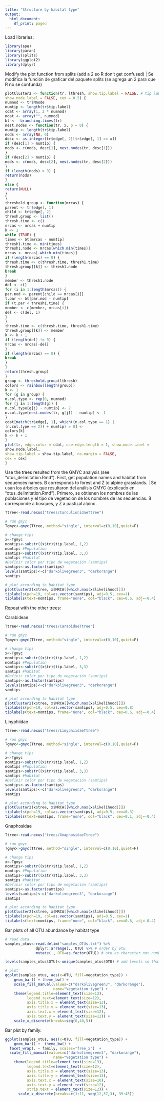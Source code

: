 ```yaml
---
title: "Structure by habitat type"
output:
  html_document:
    df_print: paged
---
```


Load libraries:

```r
library(ape)
library(paran)
library(splits)
library(ggplot2)
library(dplyr)
```

Modify the plot function from splits (add a 2 so R don't get confused) | Se modifica la función de graficar del paquete splits (se agrega un 2 para que R no se confunda)
```r
plotCluster2 <- function(tr, lthresh, show.tip.label = FALSE, # tip labels to FALSE
show.node.label = FALSE, cex = 0.5) {
numnod <- tr$Nnode
numtip <- length(tr$tip.label)
cdat <- array(1, 2 * numnod)
ndat <- array("", numnod)
bt <- -branching.times(tr)
nest.nodes <- function(tr, x, p = 0) {
numtip <- length(tr$tip.label)
nods <- array(NA, 0)
desc <- as.integer(tr$edge[, 2][tr$edge[, 1] == x])
if (desc[1] > numtip) {
nods <- c(nods, desc[1], nest.nodes(tr, desc[1]))
}
if (desc[2] > numtip) {
nods <- c(nods, desc[2], nest.nodes(tr, desc[2]))
}
if (length(nods) > 0) {
return(nods)
}
else {
return(NULL)
}
}
threshold.group <- function(mrcas) {
parent <- tr$edge[, 1]
child <- tr$edge[, 2]
thresh.group <- list()
thresh.time <- c()
mrcas <- mrcas + numtip
k <- 1
while (TRUE) {
times <- bt[mrcas - numtip]
thresh1.time <- min(times)
thresh1.node <- mrcas[which.min(times)]
mrcas <- mrcas[-which.min(times)]
if (length(mrcas) == 0) {
thresh.time <- c(thresh.time, thresh1.time)
thresh.group[[k]] <- thresh1.node
break
}
member <- thresh1.node
del <- c()
for (i in 1:length(mrcas)) {
par.nod <- parent[child == mrcas[i]]
t.par <- bt[par.nod - numtip]
if (t.par < thresh1.time) {
member <- c(member, mrcas[i])
del <- c(del, i)
}
}
thresh.time <- c(thresh.time, thresh1.time)
thresh.group[[k]] <- member
k <- k + 1
if (length(del) != 0) {
mrcas <- mrcas[-del]
}
if (length(mrcas) == 0) {
break
}
}
return(thresh.group)
}
group <- threshold.group(lthresh)
colors <- rainbow(length(group))
k <- 1
for (g in group) {
n.col.type <- rep(0, numnod)
for (j in 1:length(g)) {
n.col.type[g[j] - numtip] <- 2
n.col.type[nest.nodes(tr, g[j]) - numtip] <- 1
}
cdat[match(tr$edge[, 1], which((n.col.type == 1) |
(n.col.type == 2)) + numtip) > 0] <-
colors[k]
k <- k + 1
}
plot(tr, edge.color = cdat, use.edge.length = 1, show.node.label =
show.node.label,
show.tip.label = show.tip.label, no.margin = FALSE,
cex = cex)
}
```



Use the trees resulted from the GMYC analysis (see "otus_delimitation.Rmd"). First, get population names and habitat from sequences names. B corresponds to forest and Z to alpine grasslands. | Se usan los árboles que resultaron del análisis GMYC (explicado en "otus_delimitation.Rmd"). Primero, se obtienen los nombres de las poblaciones y el tipo de vegetación de los nombres de las secuencias. B corresponde a bosques, y Z a pastizal alpino.

```r
Ttree<-read.nexus("trees/CurculionidaeTtree")

# run gmyc
Tgmyc<-gmyc(Ttree, method="single", interval=c(0,10),quiet=F)

# change tips
x<-Tgmyc
nomtips<-substr((x$tr)$tip.label, 1,2)
nomtips #Population
samtips<-substr((x$tr)$tip.label, 3,3)
samtips #habitat
#Definir color por tipo de vegetación (samtips)
samtips<-as.factor(samtips)
levels(samtips)<-c("darkolivegreen3", "darkorange")
samtips

# plot according to habitat type
plotCluster2(x$tree, x$MRCA[[which.max(x$likelihood)]])
tiplabels(pch=19, col=as.vector(samtips), adj=0.5, cex=1)
tiplabels(text=nomtips, frame="none", col="black", cex=0.6, adj=-0.4)
```

Repeat with the other trees:

Carabideae
```r
Ttree<-read.nexus("trees/CarabidaeTtree")

# run gmyc
Tgmyc<-gmyc(Ttree, method="single", interval=c(0,10),quiet=F)

# change tips
x<-Tgmyc
nomtips<-substr((x$tr)$tip.label, 1,2)
nomtips #Population
samtips<-substr((x$tr)$tip.label, 3,3)
samtips #habitat
#Definir color por tipo de vegetación (samtips)
samtips<-as.factor(samtips)
levels(samtips)<-c("darkolivegreen3", "darkorange")
samtips

# plot according to habitat type
plotCluster2(x$tree, x$MRCA[[which.max(x$likelihood)]])
tiplabels(pch=19, col=as.vector(samtips), adj=0.5, cex=0.8)
tiplabels(text=nomtips, frame="none", col="black", cex=0.6, adj=-0.4)
```


Linyphiidae
```r
Ttree<-read.nexus("trees/LinyphiidaeTtree")

# run gmyc
Tgmyc<-gmyc(Ttree, method="single", interval=c(0,10),quiet=F)

# change tips
x<-Tgmyc
nomtips<-substr((x$tr)$tip.label, 1,2)
nomtips #Population
samtips<-substr((x$tr)$tip.label, 3,3)
samtips #habitat
#Definir color por tipo de vegetación (samtips)
samtips<-as.factor(samtips)
levels(samtips)<-c("darkolivegreen3", "darkorange")
samtips

# plot according to habitat type
plotCluster2(x$tree, x$MRCA[[which.max(x$likelihood)]])
tiplabels(pch=19, col=as.vector(samtips), adj=0.5, cex=0.3)
tiplabels(text=nomtips, frame="none", col="black", cex=0.1, adj=-0.4)
```


Gnaphosidae
```r
Ttree<-read.nexus("trees/GnaphosidaeTtree")

# run gmyc
Tgmyc<-gmyc(Ttree, method="single", interval=c(0,10),quiet=F)

# change tips
x<-Tgmyc
nomtips<-substr((x$tr)$tip.label, 1,2)
nomtips #Population
samtips<-substr((x$tr)$tip.label, 3,3)
samtips #habitat
#Definir color por tipo de vegetación (samtips)
samtips<-as.factor(samtips)
levels(samtips)<-c("darkolivegreen3", "darkorange")
samtips

# plot according to habitat type
plotCluster2(x$tree, x$MRCA[[which.max(x$likelihood)]])
tiplabels(pch=19, col=as.vector(samtips), adj=0.5, cex=1)
tiplabels(text=nomtips, frame="none", col="black", cex=0.6, adj=-0.4)
```




Bar plots of all OTU abundance by habitat type
```r
# read data
samples_otus<-read.delim("samples_OTUs.txt") %>%
              dplyr::arrange(., OTU) %>% # order by otu
              mutate(., OTU=as.factor(OTU)) # otu as character not number

levels(samples_otus$OTU)<-unique(samples_otus$OTU) # add levels so that it plots nice (cant use integer because there is not otu 9)

# plot
ggplot(samples_otus, aes(x=OTU, fill=vegetation_type)) +
    geom_bar() + theme_bw() +
    scale_fill_manual(values=c("darkolivegreen3", "darkorange"),
                      name="Vegetation type") +
    theme(legend.title=element_text(size=13),
          legend.text=element_text(size=12),
          axis.title.x = element_text(size=13),
          axis.title.y = element_text(size=13),
          axis.text.x = element_text(size=12),
          axis.text.y = element_text(size=12)) +
    scale_x_discrete(breaks=seq(0,40,5))


```

Bar plot by family:

```r
ggplot(samples_otus, aes(x=OTU, fill=vegetation_type)) +
    geom_bar() +  theme_bw() +
  facet_wrap(. ~ family, scales="free_x")  +
  scale_fill_manual(values=c("darkolivegreen3", "darkorange"),
                      name="Vegetation type") +
    theme(legend.title=element_text(size=13),
          legend.text=element_text(size=12),
          axis.title.x = element_text(size=13),
          axis.title.y = element_text(size=13),
          axis.text.x = element_text(size=10),
          axis.text.y = element_text(size=12),
          strip.text = element_text(size=12)) +
      scale_x_discrete(breaks=c(1:11, seq(12,37,3), 39:45))
```

